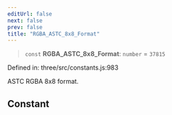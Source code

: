 ```yaml
---
editUrl: false
next: false
prev: false
title: "RGBA_ASTC_8x8_Format"
---
```


> `const` **RGBA\_ASTC\_8x8\_Format**: `number` = `37815`

Defined in: three/src/constants.js:983

ASTC RGBA 8x8 format.

## Constant

